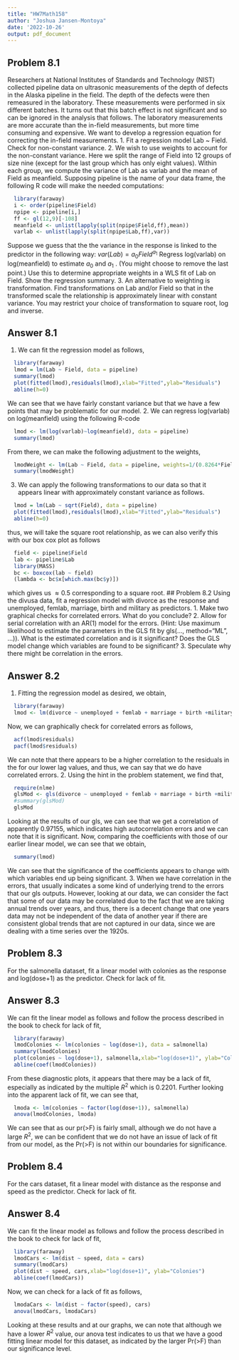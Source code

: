 ```yaml
---
title: "HW7Math158"
author: "Joshua Jansen-Montoya"
date: '2022-10-26'
output: pdf_document
---
```


## Problem 8.1
Researchers at National Institutes of Standards and Technology (NIST) collected pipeline data on ultrasonic measurements of the depth of defects in the Alaska pipeline in the field. The depth of the defects were then remeasured in the laboratory. These measurements were performed in six different batches. It turns out that this batch effect is not significant and so can be ignored in the analysis that follows. The laboratory measurements are more accurate than the in-field measurements, but more time consuming and expensive. We want to develop a regression equation for correcting the in-field measurements.
1. Fit a regression model Lab ~ Field. Check for non-constant variance.
2. We wish to use weights to account for the non-constant variance. Here we split the range of Field into 12 groups of size nine (except for the last group which has only eight values). Within each group, we compute the variance of Lab as varlab and the mean of Field as meanfield. Supposing pipeline is the name of your data frame, the following R code will make the needed computations:
```r
  library(faraway)
  i <- order(pipeline$Field)
  npipe <- pipeline[i,]
  ff <- gl(12,9)[-108]
  meanfield <- unlist(lapply(split(npipe$Field,ff),mean))
  varlab <- unlist(lapply(split(npipe$Lab,ff),var))
```
Suppose we guess that the the variance in the response is linked to the predictor in the following way:
$var(Lab) = a_0Field^{a_1}$ Regress log(varlab) on log(meanfield) to estimate $a_0$ and $a_1$ . (You might choose to remove the last point.) Use this to determine appropriate weights in a WLS fit of Lab on Field. Show the regression summary.
3. An alternative to weighting is transformation. Find transformations on Lab and/or Field so that in the transformed scale the relationship is approximately linear with constant variance. You may restrict your choice of transformation to square root, log and inverse.

## Answer 8.1
1. We can fit the regression model as follows,
```r
  library(faraway)
  lmod = lm(Lab ~ Field, data = pipeline)
  summary(lmod)
  plot(fitted(lmod),residuals(lmod),xlab="Fitted",ylab="Residuals")
  abline(h=0)
```
We can see that we have fairly constant variance but that we have a few points that may be problematic for our model.
2. We can regress log(varlab) on log(meanfield) using the following R-code
```r
  lmod <- lm(log(varlab)~log(meanfield), data = pipeline)
  summary(lmod)
```
From there, we can make the following adjustment to the weights,
```r
  lmodWeight <- lm(Lab ~ Field, data = pipeline, weights=1/(0.8264*Field^0.0351))
  summary(lmodWeight)
```
3. We can apply the following transformations to our data so that it appears linear with approximately constant variance as follows.
```r
  lmod = lm(Lab ~ sqrt(Field), data = pipeline)
  plot(fitted(lmod),residuals(lmod),xlab="Fitted",ylab="Residuals")
  abline(h=0)
```
thus, we will take the square root relationship, as we can also verify this with our box cox plot as follows
```r
  field <- pipeline$Field
  lab <- pipeline$Lab
  library(MASS)
  bc <- boxcox(lab ~ field)
  (lambda <- bc$x[which.max(bc$y)])
```
which gives us $\approx 0.5$ corresponding to a square root.
## Problem 8.2
Using the divusa data, fit a regression model with divorce as the response and unemployed, femlab, marriage, birth and military as predictors.
1. Make two graphical checks for correlated errors. What do you conclude?
2. Allow for serial correlation with an AR(1) model for the errors. (Hint: Use maximum likelihood to estimate the parameters in the GLS fit by gls(..., method="ML", ...)). What is the estimated correlation and is it significant? Does the GLS model change which variables are found to be significant?
3. Speculate why there might be correlation in the errors.

## Answer 8.2
1. Fitting the regression model as desired, we obtain,
```r
  library(faraway)
  lmod <- lm(divorce ~ unemployed + femlab + marriage + birth +military, data = divusa)
```
Now, we can graphically check for correlated errors as follows,
```r
  acf(lmod$residuals)
  pacf(lmod$residuals)
```
We can note that there appears to be a higher correlation to the residuals in the for our lower lag values, and thus, we can say that we do have correlated errors.
2. Using the hint in the problem statement, we find that,
```r
  require(nlme)
  glsMod <- gls(divorce ~ unemployed + femlab + marriage + birth +military, data = divusa,method="ML", correlation=corAR1())
  #summary(glsMod)
  glsMod
```
Looking at the results of our gls, we can see that we get a correlation of apparently 0.97155, which indicates high autocorrelation errors and we can note that it is significant. Now, comparing the coefficients with those of our earlier linear model, we can see that we obtain,
```r
  summary(lmod)
```
We can see that the significance of the coefficients appears to change with which variables end up being significant.
3. When we have correlation in the errors, that usually indicates a some kind of underlying trend to the errors that our gls outputs. However, looking at our data, we can consider the fact that some of our data may be correlated due to the fact that we are taking annual trends over years, and thus, there is a decent change that one years data may not be independent of the data of another year if there are consistent global trends that are not captured in our data, since we are dealing with a time series over the 1920s.



## Problem 8.3
For the salmonella dataset, fit a linear model with colonies as the response and log(dose+1) as the predictor. Check for lack of fit.

## Answer 8.3
We can fit the linear model as follows and follow the process described in the book to check for lack of fit,
```r
  library(faraway)
  lmodColonies <- lm(colonies ~ log(dose+1), data = salmonella)
  summary(lmodColonies)
  plot(colonies ~ log(dose+1), salmonella,xlab="log(dose+1)", ylab="Colonies")
  abline(coef(lmodColonies))
```
From these diagnostic plots, it appears that there may be a lack of fit, especially as indicated by the multiple $R^2$ which is 0.2201. Further looking into the apparent lack of fit, we can see that,
```r
  lmoda <- lm(colonies ~ factor(log(dose+1)), salmonella)
  anova(lmodColonies, lmoda)
```
We can see that as our pr(>F) is fairly small, although we do not have a large $R^2$, we can be confident that we do not have an issue of lack of fit from our model, as the Pr(>F) is not within our boundaries for significance.

## Problem 8.4
For the cars dataset, fit a linear model with distance as the response and speed as the predictor. Check for lack of fit. 

## Answer 8.4
We can fit the linear model as follows and follow the process described in the book to check for lack of fit,
```r
  library(faraway)
  lmodCars <- lm(dist ~ speed, data = cars)
  summary(lmodCars)
  plot(dist ~ speed, cars,xlab="log(dose+1)", ylab="Colonies")
  abline(coef(lmodCars))
```
Now, we can check for a lack of fit as follows,
```r
  lmodaCars <- lm(dist ~ factor(speed), cars)
  anova(lmodCars, lmodaCars)
```
Looking at these results and at our graphs, we can note that although we have a lower $R^2$ value, our anova test indicates to us that we have a good fitting linear model for this dataset, as indicated by the larger Pr(>F) than our significance level.


